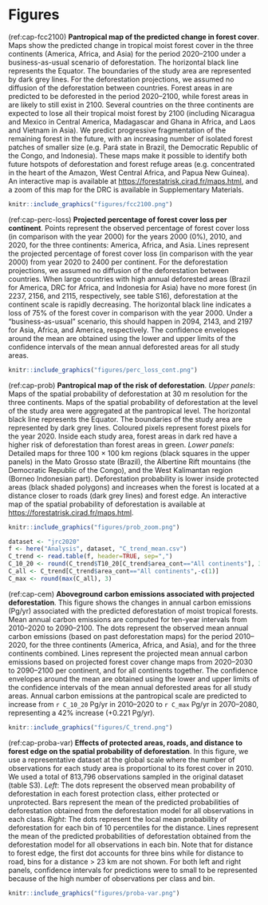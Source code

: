 # Figures {-}

<!----------------------------------->
<!-- Projected forest cover change -->
<!----------------------------------->

(ref:cap-fcc2100) **Pantropical map of the predicted change in forest cover**. Maps show the predicted change in tropical moist forest cover in the three continents (America, Africa, and Asia) for the period 2020--2100 under a business-as-usual scenario of deforestation. The horizontal black line represents the Equator. The  boundaries of the study area are represented by dark grey lines. For the deforestation projections, we assumed no diffusion of the deforestation between countries. Forest areas in \textcolor{red}{red} are predicted to be deforested in the period 2020--2100, while forest areas in \textcolor{darkgreen}{green} are likely to still exist in 2100. Several countries on the three continents are expected to lose all their tropical moist forest by 2100 (including Nicaragua and Mexico in Central America, Madagascar and Ghana in Africa, and Laos and Vietnam in Asia). We predict progressive fragmentation of the remaining forest in the future, with an increasing number of isolated forest patches of smaller size (e.g. Pará state in Brazil, the Democratic Republic of the Congo, and Indonesia). These maps make it possible to identify both future hotspots of deforestation and forest refuge areas (e.g. concentrated in the heart of the Amazon, West Central Africa, and Papua New Guinea). An interactive map is available at <https://forestatrisk.cirad.fr/maps.html>, and a zoom of this map for the DRC is available in Supplementary Materials.

```r
knitr::include_graphics("figures/fcc2100.png")
```

<!--------------------------------------------->
<!-- Percentage of forest cover loss -->
<!--------------------------------------------->

(ref:cap-perc-loss) **Projected percentage of forest cover loss per continent**. Points represent the observed percentage of forest cover loss (in comparison with the year 2000) for the years 2000 (0%), 2010, and 2020, for the three continents: America, Africa, and Asia. Lines represent the projected percentage of forest cover loss (in comparison with the year 2000) from year 2020 to 2400 per continent. For the deforestation projections, we assumed no diffusion of the deforestation between countries. When large countries with high annual deforested areas (Brazil for America, DRC for Africa, and Indonesia for Asia) have no more forest (in 2237, 2156, and 2115, respectively, see table S16), deforestation at the continent scale is rapidly decreasing. The horizontal black line indicates a loss of 75% of the forest cover in comparison with the year 2000. Under a "business-as-usual" scenario, this should happen in 2094, 2143, and 2197 for Asia, Africa, and America, respectively. The confidence envelopes around the mean are obtained using the lower and upper limits of the confidence intervals of the mean annual deforested areas for all study areas.

```r
knitr::include_graphics("figures/perc_loss_cont.png")
```

<!----------------------------------------------------------------->
<!-- Pantropical map of the spatial probability of deforestation -->
<!----------------------------------------------------------------->

(ref:cap-prob) **Pantropical map of the risk of deforestation**. _Upper panels_: Maps of the spatial probability of deforestation at 30 m resolution for the three continents. Maps of the spatial probability of deforestation at the level of the study area were aggregated at the pantropical level. The horizontal black line represents the Equator. The boundaries of the study area are represented by dark grey lines. Coloured pixels represent forest pixels for the year 2020. Inside each study area, forest areas in dark red have a higher risk of deforestation than forest areas in green. _Lower panels_: Detailed maps for three 100 $\times$ 100 km regions (black squares in the upper panels) in the Mato Grosso state (Brazil), the Albertine Rift mountains (the Democratic Republic of the Congo), and the West Kalimantan region (Borneo Indonesian part). Deforestation probability is lower inside protected areas (black shaded polygons) and increases when the forest is located at a distance closer to roads (dark grey lines) and forest edge. An interactive map of the spatial probability of deforestation is available at <https://forestatrisk.cirad.fr/maps.html>.

```r
knitr::include_graphics("figures/prob_zoom.png")
```

<!-------------------------------------------------------------->
<!-- Carbon emissions associated with projected deforestation -->
<!-------------------------------------------------------------->

```r
dataset <- "jrc2020"
f <- here("Analysis", dataset, "C_trend_mean.csv")
C_trend <- read.table(f, header=TRUE, sep=",")
C_10_20 <- round(C_trend$T10_20[C_trend$area_cont=="All continents"], 3)
C_all <- C_trend[C_trend$area_cont=="All continents",-c(1)]
C_max <- round(max(C_all), 3)
```

(ref:cap-cem) **Aboveground carbon emissions associated with projected deforestation**. This figure shows the changes in annual carbon emissions (Pg/yr) associated with the predicted deforestation of moist tropical forests. Mean annual carbon emissions are computed for ten-year intervals from 2010--2020 to 2090--2100. The dots represent the observed mean annual carbon emissions (based on past deforestation maps) for the period 2010--2020, for the three continents (America, Africa, and Asia), and for the three continents combined. Lines represent the projected mean annual carbon emissions based on projected forest cover change maps from 2020--2030 to 2090--2100 per continent, and for all continents together. The confidence envelopes around the mean are obtained using the lower and upper limits of the confidence intervals of the mean annual deforested areas for all study areas. Annual carbon emissions at the pantropical scale are predicted to increase from `r C_10_20` Pg/yr in 2010--2020 to `r C_max` Pg/yr in 2070--2080, representing a 42% increase (+0.221 Pg/yr). 

```r
knitr::include_graphics("figures/C_trend.png")
```

<!-------------------------------------------------------------------------------------->
<!-- Effects of explanatory variables on the spatial probability of deforestation -->
<!-------------------------------------------------------------------------------------->

(ref:cap-proba-var) **Effects of protected areas, roads, and distance to forest edge on the spatial probability of deforestation**. In this figure, we use a representative dataset at the global scale where the number of observations for each study area is proportional to its forest cover in 2010. We used a total of 813,796 observations sampled in the original dataset (table S3). _Left_: The dots represent the observed mean probability of deforestation in each forest protection class, either protected or unprotected. Bars represent the mean of the predicted probabilities of deforestation obtained from the deforestation model for all observations in each class. _Right_: The dots represent the local mean probability of deforestation for each bin of 10 percentiles for the distance. Lines represent the mean of the predicted probabilities of deforestation obtained from the deforestation model for all observations in each bin. Note that for distance to forest edge, the first dot accounts for three bins while for distance to road, bins for a distance > 23 km are not shown. For both left and right panels, confidence intervals for predictions were to small to be represented because of the high number of observations per class and bin.

```r
knitr::include_graphics("figures/proba-var.png")
```

\newpage
